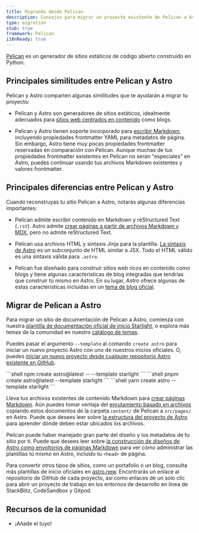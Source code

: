 ```yaml
---
title: Migrando desde Pelican
description: Consejos para migrar un proyecto existente de Pelican a Astro
type: migration
stub: true
framework: Pelican
i18nReady: true
---
```



[Pelican](https://getpelican.com) es un generador de sitios estáticos de código abierto construido en Python.

## Principales similitudes entre Pelican y Astro

Pelican y Astro comparten algunas similitudes que te ayudarán a migrar tu proyecto:

- Pelican y Astro son generadores de sitios estáticos, idealmente adecuados para [sitios web centrados en contenido](/es/concepts/why-astro/#enfocado-en-el-contenido) como blogs.

- Pelican y Astro tienen soporte incorporado para [escribir Markdown](/es/guides/content/#autoría-mdx), incluyendo propiedades frontmatter YAML para metadatos de página. Sin embargo, Astro tiene muy pocas propiedades frontmatter reservadas en comparación con Pelican. Aunque muchas de tus propiedades frontmatter existentes en Pelican no serán "especiales" en Astro, puedes continuar usando tus archivos Markdown existentes y valores frontmatter.

## Principales diferencias entre Pelican y Astro

Cuando reconstruyas tu sitio Pelican a Astro, notarás algunas diferencias importantes:

- Pelican admite escribir contenido en Markdown y reStructured Text (`.rst`). Astro admite [crear páginas a partir de archivos Markdown y MDX](/es/guides/content/), pero no admite reStructured Text.

- Pelican usa archivos HTML y sintaxis Jinja para la plantilla. [La sintaxis de Astro](/es/core-concepts/astro-components/) es un subconjunto de HTML similar a JSX. Todo el HTML válido es una sintaxis válida para `.astro`.

- Pelican fue diseñado para construir sitios web ricos en contenido como blogs y tiene algunas características de blog integradas que tendrías que construir tú mismo en Astro. En su lugar, Astro ofrece algunas de estas características incluidas en un [tema de blog oficial](https://github.com/withastro/astro/tree/latest/examples/blog).

## Migrar de Pelican a Astro

Para migrar un sitio de documentación de Pelican a Astro, comienza con nuestra [plantilla de documentación oficial de inicio Starlight](https://starlight.astro.build), o explora más temas de la comunidad en nuestro [catálogo de temas](https://astro.build/themes?search=&categories%5B%5D=docs). 

Puedes pasar el argumento `--template` al comando `create astro` para iniciar un nuevo proyecto Astro con uno de nuestros inicios oficiales. O, puedes [iniciar un nuevo proyecto desde cualquier repositorio Astro existente en GitHub](/es/install/auto/#plantillas-de-inicio).

  <PackageManagerTabs>
    <Fragment slot="npm">
    ```shell
    npm create astro@latest -- --template starlight
    ```
    </Fragment>
    <Fragment slot="pnpm">
    ```shell
    pnpm create astro@latest --template starlight
    ```
    </Fragment>
    <Fragment slot="yarn">
    ```shell
    yarn create astro --template starlight
    ```
    </Fragment>
  </PackageManagerTabs>

Lleva tus archivos existentes de contenido Markdown para [crear páginas Markdown](/es/guides/markdown-content/). Aún puedes tomar ventaja del [enrutamiento basado en archivos](/es/core-concepts/routing/) copiando estos documentos de la carpeta `content/` de Pelican a `src/pages/` en Astro. Puede que desees leer sobre [la estructura del proyecto de Astro](/es/core-concepts/project-structure/) para aprender dónde deben estar ubicados los archivos.

Pelican puede haber manejado gran parte del diseño y los metadatos de tu sitio por ti. Puede que desees leer sobre [la construcción de diseños de Astro como envoltorios de páginas Markdown](/es/core-concepts/layouts/#plantillas-de-markdownmdx) para ver cómo administrar las plantillas tú mismo en Astro, incluido tu `<head>` de página.

Para convertir otros tipos de sitios, como un portafolio o un blog, consulta más plantillas de inicio oficiales en [astro.new](https://astro.new). Encontrarás un enlace al repositorio de GitHub de cada proyecto, así como enlaces de un solo clic para abrir un proyecto de trabajo en los entornos de desarrollo en línea de StackBlitz, CodeSandbox y Gitpod.

## Recursos de la comunidad

- ¡Añade el tuyo!
